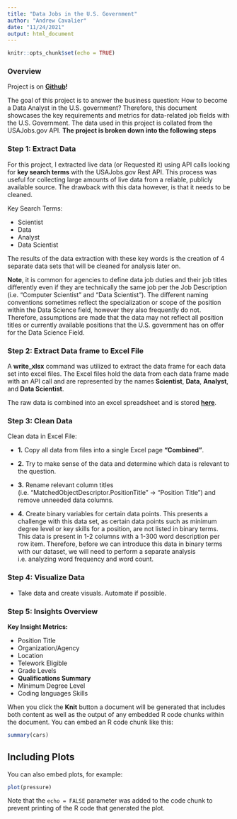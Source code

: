 ```yaml
---
title: "Data Jobs in the U.S. Government"
author: "Andrew Cavalier"
date: "11/24/2021"
output: html_document
---
```


```r
knitr::opts_chunk$set(echo = TRUE)
```

### Overview

Project is on **[Github](https://github.com/Adrewcav/API-Data-Collection-)!**

The goal of this project is to answer the business question: How to become a Data Analyst in the U.S. government?
Therefore, this document showcases the key requirements and metrics for data-related job fields with the U.S. Government. The data used in this project is collated from the USAJobs.gov API. **The project is broken down into the following steps**

### Step 1: Extract Data
For this project, I extracted live data (or Requested it) using API calls looking for **key search terms** with the USAJobs.gov Rest API. This process was useful for collecting large amounts of live data from a reliable, publicly available source. The drawback with this data however, is that it needs to be cleaned.

Key Search Terms: 

* Scientist
* Data
* Analyst
* Data Scientist 

The results of the data extraction with these key words is the creation of 4 separate data sets that will be cleaned for analysis later on. 

**Note**, it is common for agencies to define data job duties and their job titles differently even if they are technically the same job per the Job Description (i.e. "Computer Scientist" and "Data Scientist"). The different naming conventions sometimes reflect the specialization or scope of the position within the Data Science field, however they also frequently do not. Therefore, assumptions are made that the data may not reflect all position titles or currently available positions that the U.S. government has on offer for the Data Science Field. 

### Step 2: Extract Data frame to Excel File

A **write_xlsx** command was utilized to extract the data frame for each data set into excel files. The Excel files hold the data from each data frame made with an API call and are represented by the names **Scientist**, **Data**, **Analyst**, and **Data Scientist**.

The raw data is combined into an excel spreadsheet and is stored **[here](https://github.com/Adrewcav/USAJobs-Data-Analysis-/blob/main/Combined%20Data%20.xlsx)**. 


### Step 3: Clean Data
Clean data in Excel File:

* **1.** Copy all data from files into a single Excel page **"Combined"**.

* **2.** Try to make sense of the data and determine which data is relevant to the question.

* **3.** Rename relevant column titles (i.e. "MatchedObjectDescriptor.PositionTitle" -> "Position Title") and remove unneeded data columns.

* **4.** Create binary variables for certain data points. This presents a challenge with this data set, as certain data points such as minimum degree level or key skills for a position, are not listed in binary terms. This data is present in 1-2 columns with a 1-300 word description per row item. Therefore, before we can introduce this data in binary terms with our dataset, we will need to perform a separate analysis i.e. analyzing word frequency and word count. 

### Step 4: Visualize Data 
* Take data and create visuals. Automate if possible. 

### Step 5: Insights Overview
**Key Insight Metrics:**

* Position Title 
* Organization/Agency 
* Location
* Telework Eligible 
* Grade Levels
* **Qualifications Summary**
* Minimum Degree Level
* Coding languages Skills

When you click the **Knit** button a document will be generated that includes both content as well as the output of any embedded R code chunks within the document. You can embed an R code chunk like this:

```r
summary(cars)
```

## Including Plots

You can also embed plots, for example:

```r
plot(pressure)
```

Note that the `echo = FALSE` parameter was added to the code chunk to prevent printing of the R code that generated the plot.



